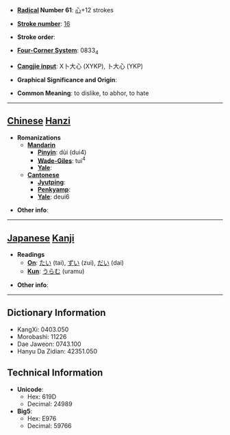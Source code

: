 * '''[[Wiktionary:Chinese radical index| Radical]] Number 61''': [[Wiktionary:Chinese radical index 心|心]]+12 strokes

* '''[[Wiktionary:Chinese total strokes index|Stroke number]]''': [[Wiktionary:Chinese total strokes index 16|16]]

* '''Stroke order''': 

* '''[[Wiktionary:Chinese four corner index|Four-Corner System]]''': 0833<sub>4</sub>

* '''[[Wiktionary:Chinese Cangjie index|Cangjie input]]''': X卜大心 (XYKP), 卜大心 (YKP)

* '''Graphical Significance and Origin''': 

* '''Common Meaning''': to dislike, to abhor, to hate

----

== [[Chinese]] [[Hanzi]] ==

* '''Romanizations'''
** '''[[Mandarin]]'''
*** '''[[Pinyin]]''': dùi (dui4)
*** '''[[Wade-Giles]]''': tui<sup>4</sup>
*** '''[[Yale]]''': 
** '''[[Cantonese]]'''
*** '''[[Jyutping]]''':
*** '''[[Penkyamp]]''': 
*** '''[[Yale]]''': deui6

* '''Other info''': 

----

== [[Japanese]] [[Kanji]] ==

* '''Readings'''
** '''[[On]]''': [[たい]] (tai), [[ずい]] (zui), [[だい]] (dai)
** '''[[Kun]]''': [[うらむ]] (uramu)

* '''Other info''':  

----

== Dictionary Information ==

* KangXi: 0403.050
* Morobashi: 11226
* Dae Jaweon: 0743.100
* Hanyu Da Zidian: 42351.050

== Technical Information ==

* '''Unicode''':
** Hex: 619D
** Decimal: 24989
* '''Big5''':
** Hex: E976
** Decimal: 59766